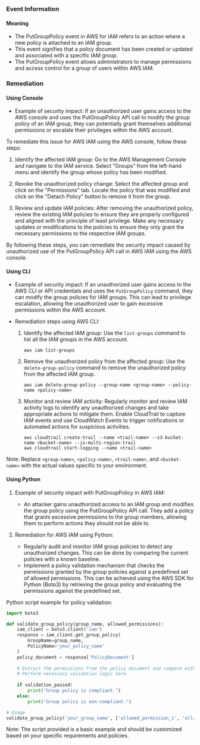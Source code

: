 
### Event Information

#### Meaning

- The PutGroupPolicy event in AWS for IAM refers to an action where a new policy is attached to an IAM group.
- This event signifies that a policy document has been created or updated and associated with a specific IAM group.
- The PutGroupPolicy event allows administrators to manage permissions and access control for a group of users within AWS IAM.

### Remediation

#### Using Console

- Example of security impact: If an unauthorized user gains access to the AWS console and uses the PutGroupPolicy API call to modify the group policy of an IAM group, they can potentially grant themselves additional permissions or escalate their privileges within the AWS account.

To remediate this issue for AWS IAM using the AWS console, follow these steps:

1. Identify the affected IAM group: Go to the AWS Management Console and navigate to the IAM service. Select "Groups" from the left-hand menu and identify the group whose policy has been modified.

2. Revoke the unauthorized policy change: Select the affected group and click on the "Permissions" tab. Locate the policy that was modified and click on the "Detach Policy" button to remove it from the group.

3. Review and update IAM policies: After removing the unauthorized policy, review the existing IAM policies to ensure they are properly configured and aligned with the principle of least privilege. Make any necessary updates or modifications to the policies to ensure they only grant the necessary permissions to the respective IAM groups.

By following these steps, you can remediate the security impact caused by unauthorized use of the PutGroupPolicy API call in AWS IAM using the AWS console.

#### Using CLI

- Example of security impact: If an unauthorized user gains access to the AWS CLI or API credentials and uses the `PutGroupPolicy` command, they can modify the group policies for IAM groups. This can lead to privilege escalation, allowing the unauthorized user to gain excessive permissions within the AWS account.

- Remediation steps using AWS CLI:
  1. Identify the affected IAM group: Use the `list-groups` command to list all the IAM groups in the AWS account.
     ```
     aws iam list-groups
     ```

  2. Remove the unauthorized policy from the affected group: Use the `delete-group-policy` command to remove the unauthorized policy from the affected IAM group.
     ```
     aws iam delete-group-policy --group-name <group-name> --policy-name <policy-name>
     ```

  3. Monitor and review IAM activity: Regularly monitor and review IAM activity logs to identify any unauthorized changes and take appropriate actions to mitigate them. Enable CloudTrail to capture IAM events and use CloudWatch Events to trigger notifications or automated actions for suspicious activities.
     ```
     aws cloudtrail create-trail --name <trail-name> --s3-bucket-name <bucket-name> --is-multi-region-trail
     aws cloudtrail start-logging --name <trail-name>
     ```

Note: Replace `<group-name>`, `<policy-name>`, `<trail-name>`, and `<bucket-name>` with the actual values specific to your environment.

#### Using Python

1. Example of security impact with PutGroupPolicy in AWS IAM:
   - An attacker gains unauthorized access to an IAM group and modifies the group policy using the PutGroupPolicy API call. They add a policy that grants excessive permissions to the group members, allowing them to perform actions they should not be able to.

2. Remediation for AWS IAM using Python:
   - Regularly audit and monitor IAM group policies to detect any unauthorized changes. This can be done by comparing the current policies with a known baseline.
   - Implement a policy validation mechanism that checks the permissions granted by the group policies against a predefined set of allowed permissions. This can be achieved using the AWS SDK for Python (Boto3) by retrieving the group policy and evaluating the permissions against the predefined set.

Python script example for policy validation:

```python
import boto3

def validate_group_policy(group_name, allowed_permissions):
    iam_client = boto3.client('iam')
    response = iam_client.get_group_policy(
        GroupName=group_name,
        PolicyName='your_policy_name'
    )
    policy_document = response['PolicyDocument']
    
    # Extract the permissions from the policy document and compare with allowed_permissions
    # Perform necessary validation logic here
    
    if validation_passed:
        print("Group policy is compliant.")
    else:
        print("Group policy is non-compliant.")

# Usage
validate_group_policy('your_group_name', ['allowed_permission_1', 'allowed_permission_2'])
```

Note: The script provided is a basic example and should be customized based on your specific requirements and policies.

